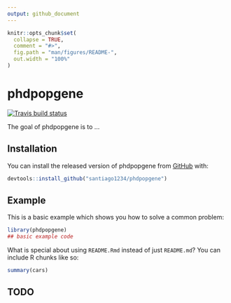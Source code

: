 ```yaml
---
output: github_document
---
```


<!-- README.md is generated from README.Rmd. Please edit that file -->

```r
knitr::opts_chunk$set(
  collapse = TRUE,
  comment = "#>",
  fig.path = "man/figures/README-",
  out.width = "100%"
)
```

# phdpopgene

<!-- badges: start -->
[![Travis build status](https://travis-ci.com/santiago1234/phdpopgene.svg?branch=master)](https://travis-ci.com/santiago1234/phdpopgene)
<!-- badges: end -->

The goal of phdpopgene is to ...

## Installation

You can install the released version of phdpopgene from [GitHub](https://github.com/santiago1234/rotation-demogAncestry/blob/main/src/compute_genetic_load.R) with:

``` r
devtools::install_github("santiago1234/phdpopgene")
```

## Example

This is a basic example which shows you how to solve a common problem:

```r
library(phdpopgene)
## basic example code
```

What is special about using `README.Rmd` instead of just `README.md`? You can include R chunks like so:

```r
summary(cars)
```

## TODO
